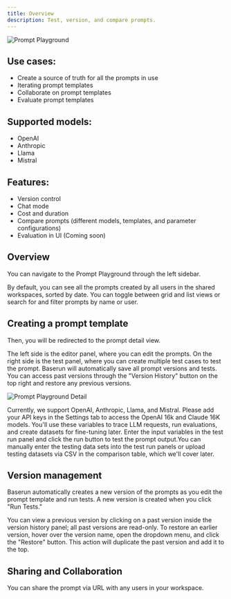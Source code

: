 ```yaml
---
title: Overview
description: Test, version, and compare prompts.
---
```


![Prompt Playground](/images/prompt-playground-detail-1.png)

## Use cases:

- Create a source of truth for all the prompts in use
- Iterating prompt templates
- Collaborate on prompt templates
- Evaluate prompt templates

## Supported models:

- OpenAI
- Anthropic
- Llama
- Mistral

## Features:

- Version control
- Chat mode
- Cost and duration
- Compare prompts (different models, templates, and parameter configurations)
- Evaluation in UI (Coming soon)

## Overview

You can navigate to the Prompt Playground through the left sidebar.

By default, you can see all the prompts created by all users in the shared workspaces, sorted by date. You can toggle between grid and list views or search for and filter prompts by name or user.

## Creating a prompt template

<Steps>
<Step title="Click the New prompt button on the top right or duplicate an existing prompt.">
</Step>
<Step title="Enter the prompt template name">
Then, you will be redirected to the prompt detail view.

The left side is the editor panel, where you can edit the prompts. On the right side is the test panel, where you can create multiple test cases to test the prompt. Baserun will automatically save all prompt versions and tests. You can access past versions through the "Version History" button on the top right and restore any previous versions.

![Prompt Playground Detail](/images/prompt-playground-detail-1.png)

</Step>
<Step title="Select the model you want to use">
Currently, we support OpenAI, Anthropic, Llama, and Mistral. Please add your API keys in the Settings tab to access the OpenAI 16k and Claude 16K models.
</Step>
<Step title="Optional to insert dynamic input variables into your prompt template using curly brackets {{ and }}.">
You'll use these variables to trace LLM requests, run evaluations, and create datasets for fine-tuning later.
</Step>
<Step title="Start testing">
Enter the input variables in the test run panel and click the run button to test the prompt output.You can manually enter the testing data sets into the test run panels or upload testing datasets via CSV in the comparison table, which we'll cover later.

</Step>
</Steps>

## Version management

Baserun automatically creates a new version of the prompts as you edit the prompt template and run tests. A new version is created when you click "Run Tests."

You can view a previous version by clicking on a past version inside the version history panel; all past versions are read-only. To restore an earlier version, hover over the version name, open the dropdown menu, and click the "Restore" button. This action will duplicate the past version and add it to the top.

## Sharing and Collaboration

You can share the prompt via URL with any users in your workspace.
